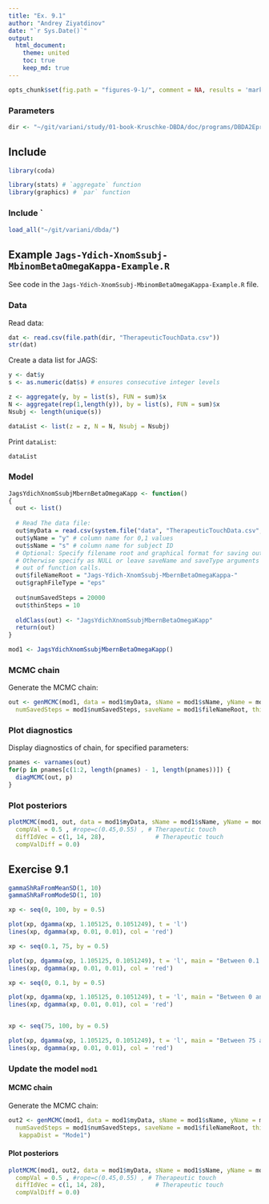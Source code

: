 ```yaml
---
title: "Ex. 9.1"
author: "Andrey Ziyatdinov"
date: "`r Sys.Date()`"
output:
  html_document:
    theme: united
    toc: true
    keep_md: true
---
```


```r
opts_chunk$set(fig.path = "figures-9-1/", comment = NA, results = 'markup', tidy = F, message = F, warning = F, echo = T)
```

### Parameters

```r
dir <- "~/git/variani/study/01-book-Kruschke-DBDA/doc/programs/DBDA2Eprograms"
```

## Include 

```r
library(coda)

library(stats) # `aggregate` function
library(graphics) # `par` function
```

### Include `

```r
load_all("~/git/variani/dbda/")
```

## Example `Jags-Ydich-XnomSsubj-MbinomBetaOmegaKappa-Example.R`

See code in the `Jags-Ydich-XnomSsubj-MbinomBetaOmegaKappa-Example.R` file.

### Data

Read data:

```r
dat <- read.csv(file.path(dir, "TherapeuticTouchData.csv"))
str(dat)
```

Create a data list for JAGS:

```r
y <- dat$y
s <- as.numeric(dat$s) # ensures consecutive integer levels

z <- aggregate(y, by = list(s), FUN = sum)$x
N <- aggregate(rep(1,length(y)), by = list(s), FUN = sum)$x
Nsubj <- length(unique(s))

dataList <- list(z = z, N = N, Nsubj = Nsubj)
```  

Print `dataList`:

```r
dataList
```
  
### Model  

```r
JagsYdichXnomSsubjMbernBetaOmegaKapp <- function()
{
  out <- list()
  
  # Read The data file:
  out$myData = read.csv(system.file("data", "TherapeuticTouchData.csv", package = "dbda"))
  out$yName = "y" # column name for 0,1 values
  out$sName = "s" # column name for subject ID
  # Optional: Specify filename root and graphical format for saving output.
  # Otherwise specify as NULL or leave saveName and saveType arguments 
  # out of function calls.
  out$fileNameRoot = "Jags-Ydich-XnomSsubj-MbernBetaOmegaKappa-" 
  out$graphFileType = "eps"
  
  out$numSavedSteps = 20000
  out$thinSteps = 10
  
  oldClass(out) <- "JagsYdichXnomSsubjMbernBetaOmegaKapp"
  return(out)
}

mod1 <- JagsYdichXnomSsubjMbernBetaOmegaKapp()
```
  
### MCMC chain  

Generate the MCMC chain:

```r
out <- genMCMC(mod1, data = mod1$myData, sName = mod1$sName, yName = mod1$yName, 
  numSavedSteps = mod1$numSavedSteps, saveName = mod1$fileNameRoot, thinSteps = mod1$thinSteps)
```

### Plot diagnostics

Display diagnostics of chain, for specified parameters:

```r
pnames <- varnames(out)
for(p in pnames[c(1:2, length(pnames) - 1, length(pnames))]) { 
  diagMCMC(out, p)
}
```  
  
### Plot posteriors
  
```r
plotMCMC(mod1, out, data = mod1$myData, sName = mod1$sName, yName = mod1$yName, 
  compVal = 0.5 , #rope=c(0.45,0.55) , # Therapeutic touch
  diffIdVec = c(1, 14, 28),              # Therapeutic touch
  compValDiff = 0.0)
```  
  
## Exercise 9.1

```r
gammaShRaFromMeanSD(1, 10)
gammaShRaFromModeSD(1, 10)
```

```r
xp <- seq(0, 100, by = 0.5)

plot(xp, dgamma(xp, 1.105125, 0.1051249), t = 'l')
lines(xp, dgamma(xp, 0.01, 0.01), col = 'red')

xp <- seq(0.1, 75, by = 0.5)

plot(xp, dgamma(xp, 1.105125, 0.1051249), t = 'l', main = "Between 0.1 and 75: mode-based dominates")
lines(xp, dgamma(xp, 0.01, 0.01), col = 'red')

xp <- seq(0, 0.1, by = 0.5)

plot(xp, dgamma(xp, 1.105125, 0.1051249), t = 'l', main = "Between 0 and 0.1: mean-based dominates")
lines(xp, dgamma(xp, 0.01, 0.01), col = 'red')


xp <- seq(75, 100, by = 0.5)

plot(xp, dgamma(xp, 1.105125, 0.1051249), t = 'l', main = "Between 75 and 100: mean-based dominates")
lines(xp, dgamma(xp, 0.01, 0.01), col = 'red')
```  
  
### Update the model `mod1`

#### MCMC chain  

Generate the MCMC chain:

```r
out2 <- genMCMC(mod1, data = mod1$myData, sName = mod1$sName, yName = mod1$yName, 
  numSavedSteps = mod1$numSavedSteps, saveName = mod1$fileNameRoot, thinSteps = mod1$thinSteps,
   kappaDist = "Mode1")
```

#### Plot posteriors
  
```r
plotMCMC(mod1, out2, data = mod1$myData, sName = mod1$sName, yName = mod1$yName, 
  compVal = 0.5 , #rope=c(0.45,0.55) , # Therapeutic touch
  diffIdVec = c(1, 14, 28),              # Therapeutic touch
  compValDiff = 0.0)
```           
                      
  
  
  
  
  
  
  
  
  
